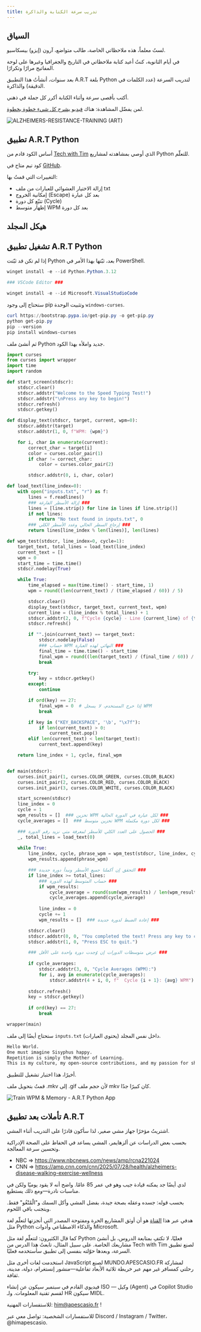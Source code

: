 ---
title: تدريب سرعة الكتابة والذاكرة
---

## السياق

لستُ معلماً، هذه ملاحظاتي الخاصة، طالب متواضع، آرون (إيزو) بيسكاسيو.

في أيام الثانوية، كنتُ أعيد كتابة ملاحظاتي في التاريخ والجغرافيا وغيرها على لوحة المفاتيح مرارًا وتكرارًا.

بعد سنوات، أنشأتُ هذا التطبيق A.R.T بلغة Python لتدريب السرعة (عدد الكلمات في الدقيقة) والذاكرة.

أكتب بأقصى سرعة وأثناء الكتابة أكرر كل جملة في ذهني.

لمن يفضّل المشاهدة: هناك [فيديو يشرح كل شيء خطوة بخطوة](https://youtube.com/@apescasio).

![ALZHEIMERS-RESISTANCE-TRAINING (ART)](/images/python/art.png)

## تطبيق A.R.T Python

أساس الكود قادم من [Tech with Tim](https://www.youtube.com/watch?v=NQ5i1kJAA6Y) الذي أوصي بمشاهدته لمشاريع Python للتعلّم.

كود تيم متاح في [GitHub](https://github.com/techwithtim/WPM_Typing_Test).

التغييرات التي قمتُ بها:

- إزالة الاختيار العشوائي للعبارات من ملف txt
- إمكانية الخروج (Escape) بعد كل عبارة
- تتبّع كل دورة (Cycle)
- إظهار متوسط WPM بعد كل دورة

## هيكل المجلد 

<Files>
  <Folder name="C:\Alzheimers-Resistance-Training" defaultOpen>
    <File name="inputs.txt" />
    <File name="train.py" />
  </Folder>
</Files>

## تشغيل تطبيق A.R.T Python

إذا لم تكن قد ثبّتت Python بعد، ثبّتها بهذا الأمر في PowerShell.

```ps1 title="install-python"
winget install -e --id Python.Python.3.12

### VSCode Editor ###

winget install -e --id Microsoft.VisualStudioCode
```

ستحتاج إلى وجود pip وتثبيت الوحدة `windows-curses`.

```ps1 title="install-pip"
curl https://bootstrap.pypa.io/get-pip.py -o get-pip.py
python get-pip.py
pip --version
pip install windows-curses
```

ثم أنشئ ملف Python جديد واملأه بهذا الكود.

```py title="train.py"
import curses
from curses import wrapper
import time
import random

def start_screen(stdscr):
	stdscr.clear()
	stdscr.addstr("Welcome to the Speed Typing Test!")
	stdscr.addstr("\nPress any key to begin!")
	stdscr.refresh()
	stdscr.getkey()

def display_text(stdscr, target, current, wpm=0):
	stdscr.addstr(target)
	stdscr.addstr(1, 0, f"WPM: {wpm}")

	for i, char in enumerate(current):
		correct_char = target[i]
		color = curses.color_pair(1)
		if char != correct_char:
			color = curses.color_pair(2)

		stdscr.addstr(0, i, char, color)

def load_text(line_index=0):
	with open("inputs.txt", "r") as f:
		lines = f.readlines()
		### إزالة الأسطر الفارغة ###
		lines = [line.strip() for line in lines if line.strip()]
		if not lines:
			return "No text found in inputs.txt", 0
		### إرجاع السطر الحالي وعدد الأسطر الكلي ###
		return lines[line_index % len(lines)], len(lines)

def wpm_test(stdscr, line_index=0, cycle=1):
	target_text, total_lines = load_text(line_index)
	current_text = []
	wpm = 0
	start_time = time.time()
	stdscr.nodelay(True)

	while True:
		time_elapsed = max(time.time() - start_time, 1)
		wpm = round((len(current_text) / (time_elapsed / 60)) / 5)

		stdscr.clear()
		display_text(stdscr, target_text, current_text, wpm)
		current_line = (line_index % total_lines) + 1
		stdscr.addstr(2, 0, f"Cycle {cycle} - Line {current_line} of {total_lines}")
		stdscr.refresh()

		if "".join(current_text) == target_text:
			stdscr.nodelay(False)
			### حساب WPM النهائي لهذه العبارة ###
			final_time = time.time() - start_time
			final_wpm = round((len(target_text) / (final_time / 60)) / 5)
			break

		try:
			key = stdscr.getkey()
		except:
			continue

		if ord(key) == 27:
			final_wpm = 0  # إذا خرج المستخدم، لا يسجل WPM
			break

		if key in ("KEY_BACKSPACE", '\b', "\x7f"):
			if len(current_text) > 0:
				current_text.pop()
		elif len(current_text) < len(target_text):
			current_text.append(key)

	return line_index + 1, cycle, final_wpm


def main(stdscr):
	curses.init_pair(1, curses.COLOR_GREEN, curses.COLOR_BLACK)
	curses.init_pair(2, curses.COLOR_RED, curses.COLOR_BLACK)
	curses.init_pair(3, curses.COLOR_WHITE, curses.COLOR_BLACK)

	start_screen(stdscr)
	line_index = 0
	cycle = 1
	wpm_results = []  ### تخزين WPM لكل عبارة في الدورة الحالية ###
	cycle_averages = []  ### تخزين متوسط WPM لكل دورة مكتملة ###

	### الحصول على العدد الكلي للأسطر لمعرفة متى نزيد رقم الدورة ###
	_, total_lines = load_text(0)
	
	while True:
		line_index, cycle, phrase_wpm = wpm_test(stdscr, line_index, cycle)
		wpm_results.append(phrase_wpm)

		### التحقق إن أكملنا جميع الأسطر ونبدأ دورة جديدة ###
		if line_index >= total_lines:
			### حساب المتوسط لهذه الدورة ###
			if wpm_results:
				cycle_average = round(sum(wpm_results) / len(wpm_results))
				cycle_averages.append(cycle_average)
			
			line_index = 0
			cycle += 1
			wpm_results = []  ### إعادة الضبط لدورة جديدة ###

		stdscr.clear()
		stdscr.addstr(0, 0, "You completed the text! Press any key to continue...")
		stdscr.addstr(1, 0, "Press ESC to quit.")

		### عرض متوسطات الدورات إن وُجدت دورة واحدة على الأقل ###
		
		if cycle_averages:
			stdscr.addstr(3, 0, "Cycle Averages (WPM):")
			for i, avg in enumerate(cycle_averages):
				stdscr.addstr(4 + i, 0, f"  Cycle {i + 1}: {avg} WPM")
		
		stdscr.refresh()
		key = stdscr.getkey()
		
		if ord(key) == 27:
			break

wrapper(main)
```

ستحتاج أيضًا إلى ملف `inputs.txt` (يحتوي العبارات) داخل نفس المجلد.

```txt title="inputs.txt"
Hello World. 
One must imagine Sisyphus happy.
Repetition is simply the Mother of Learning.
This is my culture, my open-source contributions, and my passion for sharing knowledge.
```

أخيرًا، هذا اختبار تشغيل للتطبيق.

قمتُ بتحويل ملف .mkv إلى .gif لأن حجم ملف mkv كان كبيرًا جدًا.

![Train WPM & Memory - A.R.T Python App](/images/python/art_execution.gif)

## تأملات بعد تطبيق A.R.T

اشتريتُ مؤخرًا جهاز مشي صغير، لذا سأكون قادرًا على التدريب أثناء المشي.

بحسب بعض الدراسات عن ألزهايمر، المشي يساعد في الحفاظ على الصحة الإدراكية وتحسين سرعة المعالجة.

- NBC => https://www.nbcnews.com/news/amp/rcna221024
- CNN => https://amp.cnn.com/cnn/2025/07/28/health/alzheimers-disease-walking-exercise-wellness

لدي أيضًا جد يمكنه قيادة جيب وهو في عمر 85 عامًا. واضح أنه لا يقود يوميًا ولكن في مناسبات نادرة—ومع ذلك يستطيع.

بحسب قوله: جسده وعقله بصحة جيدة، بفضل المشي وأكل السمك و"الْمُنْغُو" فقط. ويتجنب باقي اللحوم.

هدفي عبر هذا [القناة](https://youtube.com/@apescasio) هو أن أوثق المشاريع الحرة ومفتوحة المصدر التي أنجزتها لتعلّم لغة مثل Python والذكاء الاصطناعي وأدوات Microsoft.

كما قال الكثيرون: لتتعلّم لغة مثل Python فعليًا، لا تكتفِ بمتابعة الدروس، بل أنشئ مشاريعك الخاصة. على سبيل المثال، تابعتُ هذا الدرس من Tech with Tim لصنع تطبيق السرعة، وبعدها حوّلته بنفسي إلى تطبيق سأستخدمه فعليًا.

استخدمت لغات أخرى مثل JavaScript لصنع MUNDO.APESCASIO.FR لمشاركة رحلتي كمسافر غير مهم عبر خريطة ثلاثية الأبعاد تفاعلية—منشور إنستغرام، دولة، مدينة، ثقافة.

فيديوي القادم في سبتمبر سيكون عن إنشاء ISO — وكيل (Agent) في Copilot Studio لقسم تقنية المعلومات. ولـ HR سيكون MIDL.

للاستفسارات المهنية: him@apescasio.fr !

للاستفسارات الشخصية: تواصل معي عبر Discord / Instagram / Twitter، @himapescasio.
